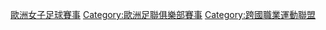 {{Commonscat|UEFA Women's Champions League}}

[[Category:歐洲女子足球賽事|]]
[[Category:歐洲足聯俱樂部賽事|Category:歐洲足聯俱樂部賽事]]
[[Category:跨國職業運動聯盟|Category:跨國職業運動聯盟]]